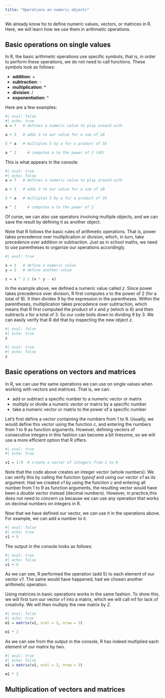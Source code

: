 ```yaml
---
title: "Operations on numeric objects"
---
```


We already know ho to define numeric values, vectors, or matrices in R. Here, we will learn how we use them in arithmetic operations. 

## Basic operations on single values

In R, the basic arithmetic operations use specific symbols, that is, in order to perform these operations, we do not need to call functions. These symbols look as follows:

- **addition**: +
- **subtraction**: -
- **multiplication**: \*
- **division**: /
- **exponentiation**: ^

Here are a few examples:

```r
#| eval: false
#| echo: true
a = 7   # defines a numeric value to play around with

a + 3   # adds 3 to our value for a sum of 10

5 * a   # multiples 5 by a for a product of 35

a ^ 2     # computes a to the power of 2 (49)
```

This is what appears in the console:

:::{.alert .alert-warning}
```r
#| eval: true
#| echo: false
a = 7   # defines a numeric value to play around with

a + 3   # adds 3 to our value for a sum of 10

5 * a   # multiples 5 by a for a product of 35

a ^ 2     # computes a to the power of 2
```
:::

Of curse, we can also use operators involving multiple objects, and we can save the result by defining it as another object.

:::{.alert .alert-danger}
Note that R follows the basic rules of arithmetic operations. That is, power takes precedence over multiplication or division, which, in turn, take precedence over addition or subtraction. Just as in school maths, we need to use parentheses to organize our operations accordingly.
:::

```r
#| eval: true

x = 3   # define a numeric value
y = 2   # define another value

z = x ^ 2 / (x * y - x)
```

In the example above, we defined a numeric value called *z*. Since power takes precedence over division, R first computes *x* to the power of 2 (for a total of 9). It then divides 9 by the expression in the parentheses. Within the parentheses, multiplication takes precedence over subtraction, which means that R first computed the product of *x* and *y* (which is 6) and then subtracts *x* for a total of 3. So our code boils down to dividing 9 by 3. We can easily verify that R did that by inspecting the new object *z*.

```r
#| eval: false
#| echo: true
z
```

:::{.alert .alert-warning}
```r
#| eval: true
#| echo: false
z
```
:::


## Basic operations on vectors and matrices

In R, we can use the same operations we can use on single values when working with vectors and matrices. That is, we can:

- add or subtract a specific number to a numeric vector or matrix
- multiply or divide a numeric vector or matrix by a specific number
- take a numeric vector or matrix to the power of a specific number

Let's first define a vector containing the numbers from 1 to 9. Usually, we would define this vector using the function *c*, and entering the numbers from 1 to 9 as function arguments. However, defining vectors of consecutive integers in this fashion can become a bit tiresome, so we will use a more efficient option that R offers.

```r
#| eval: true
#| echo: true

v1 = 1:9  # create a vector of integers from 1 to 9
```

:::{.alert .alert-info}
Note that the code above creates an integer vector (whole numbers). We can verify this by calling the function *typeof* and using our vector *v1* as its argument. Had we created *v1* by using the function *c* and entering all number from 1 to 9 as function arguments, the resulting vector would have been a *double* vector instead (decimal numbers). However, in practice,this does not need to concern us because we can use any operation that works on decimal numbers on integers in R. 
:::

Now that we have defined our vector, we can use it in the operations above. For example, we can add a number to it.

```r
#| eval: false
#| echo: true
v1 + 5
```

The output in the console looks as follows:

:::{.alert .alert-warning}
```r
#| eval: true
#| echo: false
v1 + 5
```
:::

As we can see, R performed the operation (add 5) to each element of our vector *v1*. The same would have happened, had we chosen another arithmetic operation. 

Using matrices in basic operations works in the same fashion. To show this, we will first turn our vector *v1* into a matrix, which we will call *m1* for lack of creativity. We will then multiply the new matrix by 2.

```r
#| eval: false
#| echo: true
m1 = matrix(v1, ncol = 3, nrow = 3)

m1 * 2
```

As we can see from the output in the console, R has indeed multiplied each element of our matrix by two.

:::{.alert .alert-warning}
```r
#| eval: true
#| echo: false
m1 = matrix(v1, ncol = 3, nrow = 3)

m1 * 2
```
:::

## Multiplication of vectors and matrices


